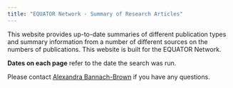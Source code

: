 ```yaml
---
title: "EQUATOR Network - Summary of Research Articles"
---
```


This website provides up-to-date summaries of different publication types and summary information from a number of different sources on the numbers of publications. This website is built for the EQUATOR Network. 

**Dates on each page** refer to the date the search was run. 

Please contact <a href="mailto:alexandra_bannachbrown@bond.edu.au" target="_blank"> Alexandra Bannach-Brown</a> if you have any questions. 